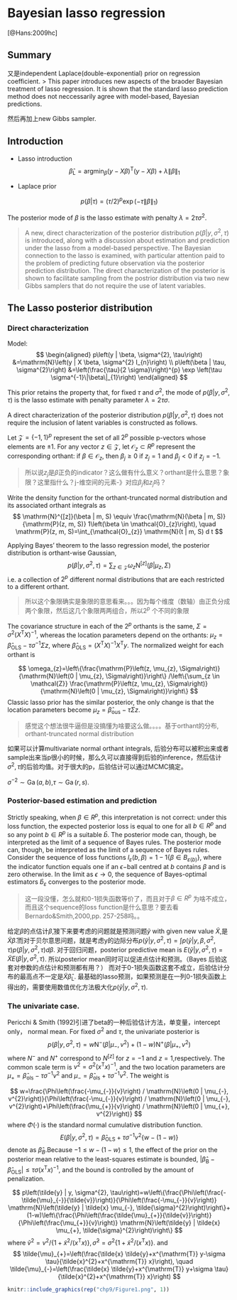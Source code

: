 # Bayesian lasso regression
[@Hans:2009hc]

## Summary
又是independent Laplace(double-exponential) prior on regression coefficient.
> This paper introduces new aspects of the braoder Bayesian treatment of lasso regression. It is shown that the standard lasso prediction method does not neccessarily agree with model-based, Bayesian predictions. 

然后再加上new Gibbs sampler.

## Introduction

- Lasso introduction
$$
\hat{\beta}_{\mathrm{L}}=\operatorname{argmin}_{\beta}(y-X \beta)^{\mathrm{T}}(y-X \beta)+\lambda\|\beta\|_{1}
$$

- Laplace prior

$$
p(\beta | \tau)=(\tau / 2)^{p} \exp \left(-\tau\|\beta\|_{1}\right)
$$

The posterior mode of $\beta$ is the lasso estimate with penalty $\lambda=2\tau\sigma^2$.

> A new, direct characterization of the posterior distribution $p(\beta|y,\sigma^2,\tau)$ is introduced, along with a discussion about estimation and prediction under the lasso from a model-based perspective. The Bayesian connection to the lasso is examined, with particular attention paid to the problem of predicting future observation via the posterior prediction distribution. The direct characterization of the posterior is shown to facilitate sampling from the postrior distribution via two new Gibbs samplers that do not require the use of latent variables.

## The Lasso posterior distribution

### Direct characterization

Model:
$$
\begin{aligned} p\left(y | \beta, \sigma^{2}, \tau\right) &=\mathrm{N}\left(y | X \beta, \sigma^{2} I_{n}\right) \\ p\left(\beta | \tau, \sigma^{2}\right) &=\left(\frac{\tau}{2 \sigma}\right)^{p} \exp \left(\tau \sigma^{-1}\|\beta\|_{1}\right) \end{aligned}
$$

This prior retains the property that, for fixed $\tau$ and $\sigma^2$, the mode of $p\left(\beta | y, \sigma^{2}, \tau\right)$ is the lasso estimate with penalty parameter $\lambda=2 \tau \sigma$.

A direct characterization of the posterior distribution $p\left(\beta | y, \sigma^{2}, \tau\right)$ does not require the inclusion of latent variables is constructed as follows.

Let $\mathcal{Z}=\{-1,1\}^{p}$ represent the set of all $2^p$ possible p-vectors whose elements are $\pm 1$. For any vector $z \in \mathcal{Z}$, let $\mathcal{O}_{z} \subset R^{p}$ represent the corresponding orthant: if $\beta \in \mathcal{O}_{z}$, then $\beta_{j} \geqslant 0$ if $z_{j}=1$ and $\beta_{j}<0$ if $z_{j}=-1$.

> 所以说$z_j$是$\beta$正负的indicator？这么做有什么意义？orthant是什么意思？象限？这里指什么？j-维空间的元素-》对应$\beta_j$和$z_j$吗？

Write the density function for the orthant-truncated normal distribution and its associated orthant integrals as
$$
\mathrm{N}^{[z]}(\beta | m, S) \equiv \frac{\mathrm{N}(\beta | m, S)}{\mathrm{P}(z, m, S)} 1\left(\beta \in \mathcal{O}_{z}\right), \quad \mathrm{P}(z, m, S)=\int_{\mathcal{O}_{z}} \mathrm{N}(t | m, S) d t
$$

Applying Bayes' theorem to the lasso regression model, the posterior distribution is orthant-wise Gaussian,
$$
p\left(\beta | y, \sigma^{2}, \tau\right)=\sum_{z \in \mathcal{Z}} \omega_{z} \mathrm{N}^{[z]}\left(\beta | \mu_{z}, \Sigma\right)
$$
i.e. a collection of $2^p$ different normal distributions that are each restricted to a different orthant.

> 所以这个象限确实是象限的意思看来。。。因为每个维度（数轴）由正负分成两个象限，然后这几个象限两两组合，所以$2^p$ 个不同的象限

The covariance structure in each of the $2^p$ orthants is the same, $\Sigma=\sigma^{2}\left(X^{\mathrm{T}} X\right)^{-1}$, whereas the location parameters depend on the orthants: $\mu_{z}=\hat{\beta}_{\mathrm{OLS}}-\tau \sigma^{-1} \Sigma z$, where $\hat{\beta}_{\mathrm{O} \mathrm{L} \mathrm{S}}=\left(X^{\mathrm{T}} X\right)^{-1} X^{\mathrm{T}} y$. The normalized weight for each orthant is

$$
\omega_{z}=\left\{\frac{\mathrm{P}\left(z, \mu_{z}, \Sigma\right)}{\mathrm{N}\left(0 | \mu_{z}, \Sigma\right)}\right\} /\left\{\sum_{z \in \mathcal{Z}} \frac{\mathrm{P}\left(z, \mu_{z}, \Sigma\right)}{\mathrm{N}\left(0 | \mu_{z}, \Sigma\right)}\right\}
$$
Classic lasso prior has the similar posterior, the only change is that the location parameters become $\mu_{z}=\hat{\beta}_{\mathrm{ous}}-\tau \Sigma z$.

> 感觉这个想法很牛逼但是没搞懂为啥要这么做。。。。基于orthant的分布, orthant-truncated normal distribution

如果可以计算multivariate normal orthant integrals, 后验分布可以被积出来或者sample出来当p很小的时候，那么久可以直接得到后验的inference，然后估计$\sigma^2,\tau$的后验均值。对于很大的p，后验估计可以通过MCMC搞定。

$\sigma^{-2} \sim \operatorname{Ga}(a, b)$,$\tau \sim \operatorname{Ga}(r, s)$.

### Posterior-based estimation and prediction

Strictly speaking, when $\beta \in R^{p}$, this interpretation is not correct: under this loss function, the expected posterior loss is equal to one for all $b \in R^{p}$ and so any point $b \in R^{p}$ is a suitable $\hat b$. The posterior mode can, though, be interpreted as the limit of a sequence of Bayes rules. The posterior mode can, though, be interpreted as the limit of a sequence of Bayes rules. Consider the sequence of loss functions $l_{\varepsilon}(b, \beta)=1-1\left\{\beta \in B_{\varepsilon(b)}\right\}$, where the indicator function equals one if an $\epsilon-$ball centred at $b$ contains $\beta$ and is zero otherwise. In the limit as $\epsilon \rightarrow 0$, the sequence of Bayes-optimal estimators $\hat{b}_{\varepsilon}$ converges to the posterior mode.


> 这一段没懂，怎么就和0-1损失函数等价了，而且对于$\beta\in R^p$ 为啥不成立，而且这个sequence的loss function是什么意思？要去看Bernardo&Smith,2000,pp. 257-258吗。。

给定$\beta$的点估计$\hat\beta$,接下来要考虑的问题就是预测问题$\tilde y$ with given new value $\tilde X$,是$\tilde X\hat \beta$.而对于贝尔意思问题，就是考虑y的边际分布$p\left(\tilde{y} | y, \sigma^{2}, \tau\right)=\int p\left(\tilde{y} | y, \beta, \sigma^{2}, \tau\right) p\left(\beta | y, \sigma^{2}, \tau\right) d \beta$. 对于回归问题，posterior predictive mean is $E\left(\tilde{y} | y, \sigma^{2}, \tau\right)=\tilde{X} E\left(\beta | y, \sigma^{2}, \tau\right)$. 所以posterior mean同时可以促进点估计和预测。（Bayes 后验这套对参数的点估计和预测都有用？）
而对于0-1损失函数这套不成立，后验估计分布的最高点不一定是$\tilde{X} \hat{\beta}_{\mathrm{L}}$. 最基础的lasso预测，如果预测是在一列0-1损失函数上得出的，需要使用数值优化方法极大化$p\left(\tilde{y} | y, \sigma^{2}, \tau\right)$.

### The univariate case.

Pericchi & Smith (1992)引进了beta的一种后验估计方法，单变量，intercept only， normal mean. For fixed $\sigma^2$ and $\tau$, the univariate posterior is
$$
p\left(\beta | y, \sigma^{2}, \tau\right)=w \mathrm{N}^{-}\left(\beta | \mu_{-}, v^{2}\right)+(1-w) \mathrm{N}^{+}\left(\beta | \mu_{+}, v^{2}\right)
$$
where $N^{-}$ and $N^+$ correspond to $N^{[z]}$ for $z=-1$ and $z=1$,respectively. The common scale term is $v^{2}=\sigma^{2}\left(x^{\mathrm{T}} x\right)^{-1}$, and the two location parameters are $\mu_{+}=\hat{\beta}_{\mathrm{ols}}-\tau \sigma^{-1} v^{2}$ and $\mu_{-}=\hat{\beta}_{\mathrm{ols}}+\tau \sigma^{-1} v^{2}$. The weight is

$$
w=\frac{\Phi\left(\frac{-\mu_{-}}{v}\right) / \mathrm{N}\left(0 | \mu_{-}, v^{2}\right)}{\Phi\left(\frac{-\mu_{-}}{v}\right) / \mathrm{N}\left(0 | \mu_{-}, v^{2}\right)+\Phi\left(\frac{\mu_{+}}{v}\right) / \mathrm{N}\left(0 | \mu_{+}, v^{2}\right)}
$$
where $\Phi(\cdot)$ is the standard normal cumulative distribution function. 
$$
E\left(\beta | y, \sigma^{2}, \tau\right)=\hat{\beta}_{\mathrm{OLS}}+\tau \sigma^{-1} v^{2}\{w-(1-w) \}
$$
denote as $\hat\beta_B$.Because $-1 \leqslant w-(1-w) \leqslant 1$, the effect of the prior on the posterior mean relative to the least-squares estimate is bounded, $\left|\hat{\beta}_{\mathrm{B}}-\hat{\beta}_{\mathrm{O} \mathrm{LS}}\right| \leqslant \tau \sigma\left(x^{\mathrm{T}} x\right)^{-1}$, and the bound is controlled by the amount of penalization.

$$
p\left(\tilde{y} | y, \sigma^{2}, \tau\right)=w\left\{\frac{\Phi\left(\frac{-\tilde{\mu}_{-}}{\tilde{v}}\right)}{\Phi\left(\frac{-\mu_{-}}{v}\right)} \mathrm{N}\left(\tilde{y} | \tilde{x} \mu_{-}, \tilde{\sigma}^{2}\right)\right\}+(1-w)\left\{\frac{\Phi\left(\frac{\tilde{\mu}_{+}}{\tilde{v}}\right)}{\Phi\left(\frac{\mu_{+}}{v}\right)} \mathrm{N}\left(\tilde{y} | \tilde{x} \mu_{+}, \tilde{\sigma}^{2}\right)\right\}
$$
where $\tilde{v}^{2}=v^{2} /\left\{1+\tilde{x}^{2} /\left(x^{\mathrm{T}} x\right)\right\}, \tilde{\sigma}^{2}=\sigma^{2}\left\{1+\tilde{x}^{2} /\left(x^{\mathrm{T}} x\right)\right\}$.
and
$$
\tilde{\mu}_{+}=\left(\frac{\tilde{x} \tilde{y}+x^{\mathrm{T}} y-\sigma \tau}{\tilde{x}^{2}+x^{\mathrm{T}} x}\right), \quad \tilde{\mu}_{-}=\left(\frac{\tilde{x} \tilde{y}+x^{\mathrm{T}} y+\sigma \tau}{\tilde{x}^{2}+x^{\mathrm{T}} x}\right)
$$



```r
knitr::include_graphics(rep("chp9/Figure1.png", 1))
```
